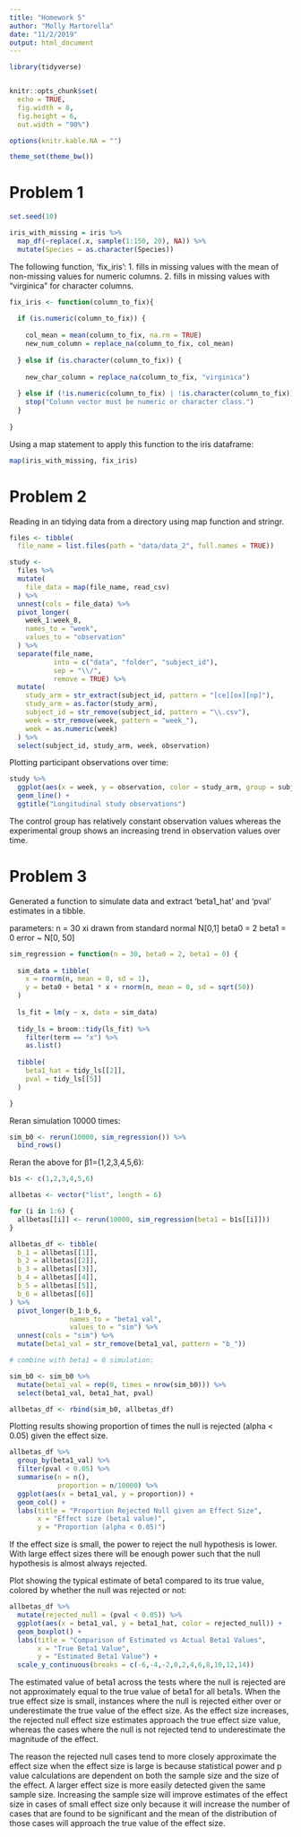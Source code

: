 ```yaml
---
title: "Homework 5"
author: "Molly Martorella"
date: "11/2/2019"
output: html_document
---
```


```r

library(tidyverse)


knitr::opts_chunk$set(
  echo = TRUE,
  fig.width = 8,
  fig.height = 6,
  out.width = "90%")

options(knitr.kable.NA = "")

theme_set(theme_bw())

```


# Problem 1

```r

set.seed(10)

iris_with_missing = iris %>% 
  map_df(~replace(.x, sample(1:150, 20), NA)) %>%
  mutate(Species = as.character(Species))

```

The following function, 'fix_iris':
1. fills in missing values with the mean of non-missing values for numeric columns.
2. fills in missing values with "virginica" for character columns.

```r

fix_iris <- function(column_to_fix){
  
  if (is.numeric(column_to_fix)) {
    
    col_mean = mean(column_to_fix, na.rm = TRUE)
    new_num_column = replace_na(column_to_fix, col_mean)
    
  } else if (is.character(column_to_fix)) {
    
    new_char_column = replace_na(column_to_fix, "virginica")
    
  } else if (!is.numeric(column_to_fix) | !is.character(column_to_fix)) {
    stop("Column vector must be numeric or character class.")
  }
  
}

```

Using a map statement to apply this function to the iris dataframe:

```r

map(iris_with_missing, fix_iris)

```

# Problem 2

Reading in an tidying data from a directory using map function and stringr.

```r

files <- tibble(
  file_name = list.files(path = "data/data_2", full.names = TRUE))

study <- 
  files %>% 
  mutate(
    file_data = map(file_name, read_csv)
  ) %>% 
  unnest(cols = file_data) %>% 
  pivot_longer(
    week_1:week_8,
    names_to = "week",
    values_to = "observation"
  ) %>% 
  separate(file_name, 
           into = c("data", "folder", "subject_id"), 
           sep = "\\/", 
           remove = TRUE) %>% 
  mutate(
    study_arm = str_extract(subject_id, pattern = "[ce][ox][np]"),
    study_arm = as.factor(study_arm),
    subject_id = str_remove(subject_id, pattern = "\\.csv"),
    week = str_remove(week, pattern = "week_"),
    week = as.numeric(week)
  ) %>% 
  select(subject_id, study_arm, week, observation)

```

Plotting participant observations over time:

```r

study %>% 
  ggplot(aes(x = week, y = observation, color = study_arm, group = subject_id)) +
  geom_line() +
  ggtitle("Longitudinal study observations")

```

The control group has relatively constant observation values whereas the experimental group shows an increasing trend in observation values over time.

# Problem 3

Generated a function to simulate data and extract 'beta1_hat' and 'pval' estimates in a tibble.

parameters:
n = 30
xi drawn from standard normal N[0,1]
beta0 = 2
beta1 = 0
error ~ N[0, 50]

```r

sim_regression = function(n = 30, beta0 = 2, beta1 = 0) {
  
  sim_data = tibble(
    x = rnorm(n, mean = 0, sd = 1),
    y = beta0 + beta1 * x + rnorm(n, mean = 0, sd = sqrt(50))
  )
  
  ls_fit = lm(y ~ x, data = sim_data)
  
  tidy_ls = broom::tidy(ls_fit) %>% 
    filter(term == "x") %>% 
    as.list()
    
  tibble(
    beta1_hat = tidy_ls[[2]],
    pval = tidy_ls[[5]]
  )

}

```

Reran simulation 10000 times:

```r

sim_b0 <- rerun(10000, sim_regression()) %>% 
  bind_rows()

```

Reran the above for β1={1,2,3,4,5,6}:

```r

b1s <- c(1,2,3,4,5,6)

allbetas <- vector("list", length = 6)

for (i in 1:6) {
  allbetas[[i]] <- rerun(10000, sim_regression(beta1 = b1s[[i]]))
}

allbetas_df <- tibble(
  b_1 = allbetas[[1]],
  b_2 = allbetas[[2]],
  b_3 = allbetas[[3]],
  b_4 = allbetas[[4]],
  b_5 = allbetas[[5]],
  b_6 = allbetas[[6]]
) %>% 
  pivot_longer(b_1:b_6, 
               names_to = "beta1_val", 
               values_to = "sim") %>% 
  unnest(cols = "sim") %>% 
  mutate(beta1_val = str_remove(beta1_val, pattern = "b_"))

# combine with beta1 = 0 simulation:

sim_b0 <- sim_b0 %>% 
  mutate(beta1_val = rep(0, times = nrow(sim_b0))) %>% 
  select(beta1_val, beta1_hat, pval)

allbetas_df <- rbind(sim_b0, allbetas_df)

```

Plotting results showing proportion of times the null is rejected (alpha < 0.05) given the effect size.

```r

allbetas_df %>% 
  group_by(beta1_val) %>% 
  filter(pval < 0.05) %>% 
  summarise(n = n(),
            proportion = n/10000) %>% 
  ggplot(aes(x = beta1_val, y = proportion)) + 
  geom_col() +
  labs(title = "Proportion Rejected Null given an Effect Size",
       x = "Effect size (beta1 value)",
       y = "Proportion (alpha < 0.05)")

```

If the effect size is small, the power to reject the null hypothesis is lower. With large effect sizes there will be enough power such that the null hypothesis is almost always rejected.

Plot showing the typical estimate of beta1 compared to its true value, colored by whether the null was rejected or not:

```r

allbetas_df %>% 
  mutate(rejected_null = (pval < 0.05)) %>% 
  ggplot(aes(x = beta1_val, y = beta1_hat, color = rejected_null)) +
  geom_boxplot() +
  labs(title = "Comparison of Estimated vs Actual Beta1 Values",
       x = "True Beta1 Value",
       y = "Estimated Beta1 Value") +
  scale_y_continuous(breaks = c(-6,-4,-2,0,2,4,6,8,10,12,14))

```

The estimated value of beta1 across the tests where the null is rejected are not approximately equal to the true value of beta1 for all beta1s. When the true effect size is small, instances where the null is rejected either over or underestimate the true value of the effect size. As the effect size increases, the rejected null effect size estimates approach the true effect size value, whereas the cases where the null is not rejected tend to underestimate the magnitude of the effect.

The reason the rejected null cases tend to more closely approximate the effect size when the effect size is large is because statistical power and p value calculations are dependent on both the sample size and the size of the effect. A larger effect size is more easily detected given the same sample size. Increasing the sample size will improve estimates of the effect size in cases of small effect size only because it will increase the number of cases that are found to be significant and the mean of the distribution of those cases will approach the true value of the effect size.

